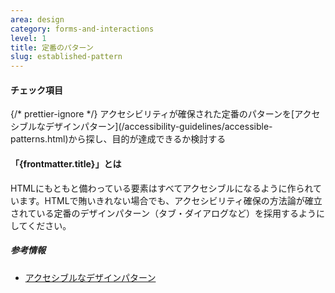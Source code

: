 ```yaml
---
area: design
category: forms-and-interactions
level: 1
title: 定番のパターン
slug: established-pattern
---
```



#### チェック項目

<Checkpoint title="プレーンなHTMLの組み合わせで目的が達成できるか検討する" />

<Checkpoint>
  {/* prettier-ignore */}
  <span slot="title">アクセシビリティが確保された定番のパターンを[アクセシブルなデザインパターン](/accessibility-guidelines/accessible-patterns.html)から探し、目的が達成できるか検討する</span>
</Checkpoint>

#### 「{frontmatter.title}」とは

HTMLにもともと備わっている要素はすべてアクセシブルになるように作られています。HTMLで賄いきれない場合でも、アクセシビリティ確保の方法論が確立されている定番のデザインパターン（タブ・ダイアログなど）を採用するようにしてください。

##### 参考情報

- [アクセシブルなデザインパターン](/accessibility-guidelines/accessible-patterns.html)
